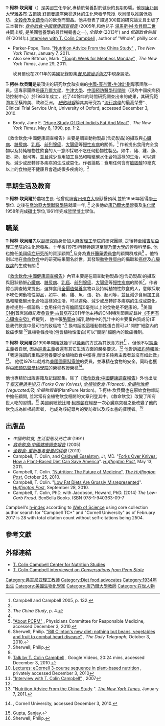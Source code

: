{{primarysources|time=2017-12-01T14:17:25+00:00}}
{{roughtranslation|time=2017-12-01T14:17:25+00:00}}
{{Infobox person
| name = T．柯林．坎貝爾
| image = TColinCampbell-by-GageSkidmore-crop.jpg
| caption = T．柯林．坎貝爾在 2013演講
| birth_date = {{Birth date and age|1934|1|1}}
| birth_place = 美國
| education = 賓州州立大學獸醫學院獸醫預科學士(1956) <br>
喬治亞大學獸醫學碩士 (1958), 
康乃爾大學營養及生化學哲學博士(1961), biochemistry, nutrition, and microbiology, Cornell University
| occupation = 營養學及生化學家
| notable_works = 救命飲食:中國健康調查報告(2005)
| relatives = [[湯馬斯·M·坎貝爾二世|湯馬斯·M·坎貝爾二世]], 凱斯 E．坎貝爾, 尼爾遜．坎貝爾 (兒子們)
| website = [http://nutritionstudies.org/ T. Colin Campbell Center for Nutrition Studies]
| Occupation = Nutritional biochemist
}}

'''T·柯林·坎貝爾'''（{{bd|1934年|1月1日}}）是美國生化學家,專精於營養對於健康的長期影響。他是[[康乃爾大學|康乃爾大學]][[雅各布·古爾德·舒爾曼|雅各布·古爾德·舒爾曼]]講座榮譽退休的生化營養學教授.
坎貝爾以推廣低脂肪、[[全榖食|全榖食]]及[[全蔬食|全蔬食]]向的飲食而聞品。他共發表了超過300篇的研究論文且出版了三本著作: ''[[救命飲食:中國健康調查報告|救命飲食:中國健康調查報告]]'' (2005年,和他兒子 [[湯馬斯·M·坎貝爾二世|湯馬斯·M·坎貝爾二世]]共同出版, 是美國營養學的最佳暢鋿書之一), ''全榖食'' (2013年) and ''低碳飲食的錯誤'' (2014年).<ref>[http://www.philly.com/philly/food/health/vforveg/Interview_with_T_Colin_Campbell_author_of_Whole.html Interview with T. Colin Campbell] {{Wayback|url=http://www.philly.com/philly/food/health/vforveg/Interview_with_T_Colin_Campbell_author_of_Whole.html |date=20130906223334 }}, author of "Whole", philly.com.
*Parker-Pope, Tara. [http://well.blogs.nytimes.com/2011/01/07/nutrition-advice-from-the-china-study/ "Nutrition Advice From the China Study"] {{Wayback|url=http://well.blogs.nytimes.com/2011/01/07/nutrition-advice-from-the-china-study/ |date=20170428222456 }}, ''The New York Times'', January 7, 2011.
*Also see Bittman, Mark. [http://opinionator.blogs.nytimes.com/2011/06/29/tough-week-for-meatless-monday/?scp=1&sq=%22The+CHina+Study%22+campbell&st=nyt "Tough Week for Meatless Monday"] {{Wayback|url=http://opinionator.blogs.nytimes.com/2011/06/29/tough-week-for-meatless-monday/?scp=1&sq=%22The+CHina+Study%22+campbell&st=nyt |date=20130906223334 }}, ''The New York Times'', June 29, 2011.</ref> 坎貝爾也在2011年的美國記錄影集''[[餐叉勝過手術刀|餐叉勝過手術刀]]''中現身說法。 
'''T·柯林·坎貝爾'''是最頂尖的研究飲食和疾病的[[中國-康奈爾-牛津計劃|中國-康奈爾-牛津計劃]]專家團隊一員。這專家團隊是[[康乃爾大學|康乃爾大學]]、[[牛津大學|牛津大學]]、[[中國預防醫學科學院|中國預防醫學科學院]]（現為中國疾病預防控制中心）於1983年成立，花了40餘年的時間研究調查出來的成果，其研究範圍甚至橫跨美、歐和亞洲。 ''[[纽约时报|紐約時報]]''稱其其研究為 "[[流行病學|流行病學]]的最高榮譽".<ref>{{cite web |url=http://www.ctsu.ox.ac.uk/projects/cecology1989/ |title="Chinese ecological studies" |accessdate=2010-12-03 |deadurl=yes |archiveurl=https://web.archive.org/web/20110725165942/http://www.ctsu.ox.ac.uk/projects/cecology1989/ |archivedate=2011-07-25 }}, Clinical Trial Service Unit, University of Oxford, accessed December 3, 2010.
*Brody, Jane E. [https://www.nytimes.com/1990/05/08/science/huge-study-of-diet-indicts-fat-and-meat.html "Huge Study Of Diet Indicts Fat And Meat"] {{Wayback|url=https://www.nytimes.com/1990/05/08/science/huge-study-of-diet-indicts-fat-and-meat.html |date=20170313084442 }}, ''The New York Times'', May 8, 1990, pp. 1–2.</ref>
《救命飲食:中國健康調查報告》主要是調查動物製品(含奶製品)的攝取與[[心臟病|心臟病]]、[[糖尿病|糖尿病]]、[[乳癌|乳癌]]、[[前列腺癌|前列腺癌]]、[[大腸癌|大腸癌]]等[[慢性疾病|慢性疾病]]的關係。<ref name="#1">Campbell and Campbell 2005, p. 132.</ref>
作者提出食用完全食物以及持純植物性飲食的人--意即採取不吃任何動物性製品，如牛、豬、雞、魚、蛋、奶、起司等，並且減少食用加工食品和精緻碳水化合物這樣的生活，可以避免、減少或反轉許多疾病的生成或惡化。作者論點：食用任何含有[[膽固醇|膽固醇]]10毫克以上的食物是不健康且會造成很多疾病的。<ref name="#1"/>

==早期生活及教育==
'''T·柯林·坎貝爾'''於農埸生長. 他曾就讀[[賓州州立大學|賓州州立大學]]獸醫預科,並於1956年獲得[[學士|學士]]學位. 之後在[[喬治亞大學|喬治亞大學]][[獸醫學院|獸醫學院]]就讀一年,.<ref>''The China Study'', p. 4.</ref> 之後他於[[康乃爾大學|康乃爾大學]]營養及[[生化學|生化學]]1958年完成[[碩士|碩士]]學位,1961年完成[[哲學博士|哲學博士]]學位。
==職業==
'''T·柯林·坎貝爾'''先以[[副研究員|副研究員]]身份加入[[麻省理工學院|麻省理工學院]]的研究團隊, 之後轉至[[維吉尼亞理工學院|維吉尼亞理工學院]]的生化營養系。十年後(1975)再轉換跑道至[[康乃爾大學|康乃爾大學]]的營養科學系. 他也擔任[[美國癌症研究所|美國癌症研究所]]的資深顧問<ref name=bio/>,及身為[[責仼醫藥委員會|責任醫藥委員會]]的顧問群成員<ref>[http://www.pcrm.org/about/index.html "About PCRM"] {{Wayback|url=http://www.pcrm.org/about/index.html |date=20101126031051 }}, Physicians Committee for Responsible Medicine, accessed December 3, 2010.</ref> 。他特別以地在[[救命飲食|救命飲食]]中的研究結果聞名於世。其發現[[動物性蛋白|動物性蛋白]]的攝取和[[癌症|癌症]]及[[心臟疾病|心臟疾病]]的生成有關.<ref name=Sherwell>Sherwell, Philip. [http://www.telegraph.co.uk/news/worldnews/northamerica/usa/8038801/Bill-Clintons-new-diet-nothing-but-beans-vegetables-and-fruit-to-combat-heart-disease.html "Bill Clinton's new diet: nothing but beans, vegetables and fruit to combat heart disease"] {{Wayback|url=http://www.telegraph.co.uk/news/worldnews/northamerica/usa/8038801/Bill-Clintons-new-diet-nothing-but-beans-vegetables-and-fruit-to-combat-heart-disease.html |date=20170404022446 }}, ''The Daily Telegraph'', October 3, 2010.</ref> 

《[[救命飲食:中國健康調查報告|救命飲食:中國健康調查報告]]》內容主要是在調查動物製品(包含奶製品)的攝取與冠狀動脈[[心臟病|心臟病]]、[[糖尿病|糖尿病]]、[[乳癌|乳癌]]、[[前列腺癌|前列腺癌]]、[[大腸癌|大腸癌]]等[[慢性疾病|慢性疾病]]的關係<ref name="Sherwell-1">Sherwell, Philip. </ref>。作者綜合調查結果提出，選擇食用[[全價值營養|全價值營養]]食物以及持純植物性飲食的人，意即採取不吃任何動物性製品，如牛、豬、雞、魚、蛋、奶、起司等，並且減少食用加工食品和精緻碳水化合物這樣的生活，可以避免、減少或反轉許多疾病的生成或惡化。書裡提到一個論點：食用任何含有[[膽固醇|膽固醇]]0毫克以上的食物是不健康的。<ref name="#1"/>美國[[CNN|CNN]]首席醫療記者[[桑賈伊·古普塔|桑賈伊·古普塔]]在2011年他主持的CNN特別節目紀錄片[https://www.youtube.com/watch?v=E9y6KPdKt0Y 《不再有心臟病突發》]{{Wayback|url=https://www.youtube.com/watch?v=E9y6KPdKt0Y |date=20170811064654 }}裡提到， 
他主張[[酪蛋白|酪蛋白]](哺乳動物中的乳汁中的主要蛋白質成份)正是我們飲食中最可怕的致癌物.".<ref>[http://video.google.com/videoplay?docid=-1308977765978236346# Talk by T. Colin Campbell] {{Wayback|url=http://video.google.com/videoplay?docid=-1308977765978236346 |date=20110417111425 }}, Google Videos, 20:24 mins, accessed December 3, 2010.</ref>  換句話說這種動物性蛋白質可以"開啓"細胞內的致癌步驟 <ref>[http://www.ecornell.com/certificates/plant-based-nutrition/certificate-in-plant-based-nutrition/ Lectures: eCornell 3-course sequence in plant-based nutrition] {{Wayback|url=http://www.ecornell.com/certificates/plant-based-nutrition/certificate-in-plant-based-nutrition/ |date=20170602172446 }}, privately accessed December 3, 2010</ref>且植物性食物(包含植物性蛋白)可以"關閉"細胞內的致癌機制。

'''T·柯林·坎貝爾'''從1990年開始就幾乎以[[純素|純素]]的方式為其飲食方針<ref name="Interview with T. Colin Campbell">[http://www.vegparadise.com/24carrot92.html "Interview with T. Colin Campbell"] {{Wayback|url=http://www.vegparadise.com/24carrot92.html |date=20170811103556 }}, 2007</ref> 。但他不以[[純素主義|純素主義]]者自居, 因為[[純素主義|純素主義]]者還有其它生活方面的嚴格要求。<ref name="Interview with T. Colin Campbell"/> 他吿訴[[纽约时报|紐約時報]]說:「我還強調的重點是營養要從全植物飲食中獲得,而很多純素主義者並沒有如此做」<ref>"[http://well.blogs.nytimes.com/2011/01/07/nutrition-advice-from-the-china-study/ Nutrition Advice From the China Study] {{Wayback|url=http://well.blogs.nytimes.com/2011/01/07/nutrition-advice-from-the-china-study/ |date=20170428222456 }}". ''[[The_New_York_Times|The New York Times]],'' January 7, 2011.</ref>。
他從1978年就成為[[美国国家科学院|美國國家科家院]]的委員，並專精在食物的安全。同時也獲得[[中国疾病预防控制中心|中國預防醫學科學院]]的榮譽教授榮譽<ref name=bio>{{cite web |url=http://www.human.cornell.edu/che/bio.cfm?netid=tcc1 |title="T. Colin Campbell" |accessdate=2008-05-18 |deadurl=yes |archiveurl=https://web.archive.org/web/20080518045246/http://www.human.cornell.edu/che/bio.cfm?netid=tcc1 |archivedate=2008-05-18 }}, Cornell University, accessed December 3, 2010.</ref>。

他也專精於出版書籍及記錄影集，除了《[[救命飲食:中國健康調查報告|救命飲食:中國健康調查報告]]》外也出版了''[[餐叉勝過手術刀|餐叉勝過手術刀]] (Forks Over Knives)'', ''[[全植物飲食|全植物飲食]] (Planeat)'', ''[[全植物治療|全植物治療]](Vegucated)''及 ''全植物營養''(PlantPure Nation)。T·柯林·坎貝爾也在原始食物雜誌中擔任顧問, 並常常有全植物飲食相闕的文章刋登其中。《救命飲食》改變了所有世人吃的習慣。<ref>Gupta, Sanjay. </ref> 美國前總統比爾‧[[比尔·克林顿|柯林頓]]在經歷一次心臟病突發之後改變了他的飲食成為維根[[純素|純素]]者， 也成為該紀錄片的受訪者以及該本書的擁護者。<ref name="journey">Sherwell, Philip. </ref>

==出版品==
* ''中國的飲食, 生活型態及死亡率'' (1991)
* ''[[救命飲食:中國健康調查報告|救命飲食:中國健康調查報告]]'' (2005)
* ''[[全榖食:_重新思考營養的科學|全榖食: 重新思考營養的科學]]'' (2013)
* Campbell, T. Colin, and [[Caldwell_Esselstyn|Caldwell Esselstyn]], Jr, MD. "[http://www.huffingtonpost.com/t-colin-campbell/forks-over-knives-how-a-p_b_861672.html Forks Over Knives: How a Plant-Based Diet Can Save America]{{Wayback|url=http://www.huffingtonpost.com/t-colin-campbell/forks-over-knives-how-a-p_b_861672.html |date=20170808200137 }}". ''[[Huffington_Post|Huffington Post]]'', May 13, 2011.
* Campbell, T. Colin. [http://www.huffingtonpost.com/t-colin-campbell/plant-based-diet_b_772521.html "Nutrition: The Future of Medicine"]{{Wayback|url=http://www.huffingtonpost.com/t-colin-campbell/plant-based-diet_b_772521.html |date=20160809054120 }}, ''[[The_Huffington_Post|The Huffington Post]]'', October 25, 2010.
* Campbell, T. Colin. "[http://www.huffingtonpost.com/t-colin-campbell/low-fat-diets-are-grossly_b_740543.html Low Fat Diets Are Grossly Misrepresented]{{Wayback|url=http://www.huffingtonpost.com/t-colin-campbell/low-fat-diets-are-grossly_b_740543.html |date=20160827140126 }}". ''[[Huffington_Post|Huffington Post]]'', September 28, 2010.
* Campbell, T. Colin, PhD, with Jacobson, Howard, PhD. (2014) ''The Low-Carb Fraud''. BenBella Books. ISBN 978-1-940363-09-7

Campbell's [[h-index|h-index]] according to [[Web_of_Science|Web of Science]] using core collection author search for "Campbell TC*" and "Cornell University" as of February 2017 is 28 with total citation count without self-citations being 2504.

==參考文獻==
{{Reflist|2}}

==外部連結==
{{Wikiquote}}
*[http://nutritionstudies.org/ T. Colin Campbell Center for Nutrition Studies]{{Wayback|url=http://nutritionstudies.org/ |date=20170324141316 }}
*[https://www.youtube.com/watch?v=EnW67LQzMMI T. Colin Campbell interviewed on ''Conversations from Penn State'']{{Wayback|url=https://www.youtube.com/watch?v=EnW67LQzMMI |date=20190218055111 }}

{{Veganism}}

{{Authority control}}

{{DEFAULTSORT:Campbell, T. Colin}}
[[Category:弗吉尼亚理工教师|Category:弗吉尼亚理工教师]]
[[Category:Diet_food_advocates|Category:Diet food advocates]]


[[Category:1934年出生|Category:1934年出生]]
[[Category:美國生物化學家|Category:美國生物化學家]]
[[Category:康乃爾大學教師|Category:康乃爾大學教師]]
[[Category:在世人物|Category:在世人物]]